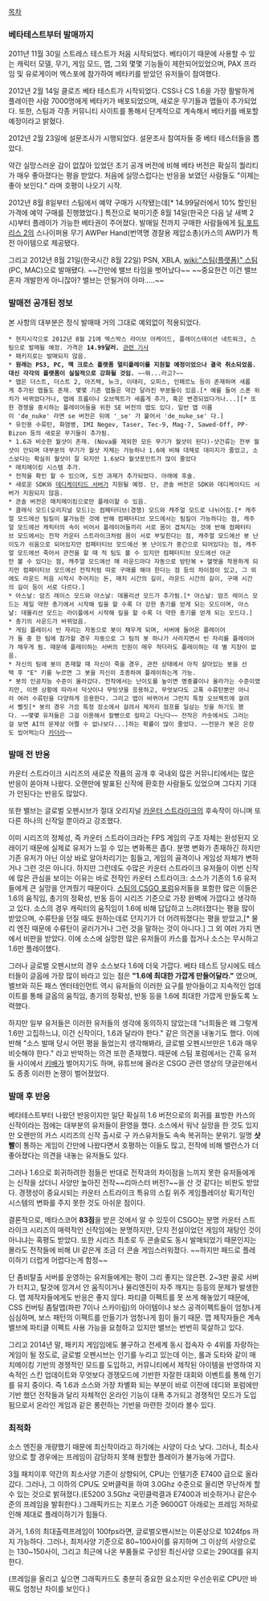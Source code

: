 [[목차]]

=== 베타테스트부터 발매까지 ===
2011년 11월 30일 스트레스 테스트가 처음 시작되었다. 베타이기 때문에 사용할 수 있는 캐릭터 모델, 무기, 게임 모드, 맵, 그외 몇몇 기능들이 제한되어있었으며, PAX 프라임 및 유로게이머 엑스포에 참가하여 베타키를 받았던 유저들이 참여했다.

2012년 2월 14일 클로즈 베타 테스트가 시작되었다. CSS나 CS 1.6을 가장 활발하게 플레이한 사람 7000명에게 베타키가 배포되었으며, 새로운 무기들과 맵들이 추가되었다. 또한, 스팀과 각종 커뮤니티 사이트를 통해서 단계적으로 계속해서 베타키를 배포할 예정이라고 밝혔다.

2012년 2월 23일에 설문조사가 시행되었다. 설문조사 참여자들 중 베타 테스터들을 뽑았다.

약간 실망스러운 감이 없잖아 있었던 초기 공개 버전에 비해 베타 버전은 확실히 퀄리티가 매우 좋아졌다는 평을 받았다. 처음에 실망스럽다는 반응을 보였던 사람들도 "이제는 좋아 보인다." 라며 호평이 나오기 시작.

2012년 8월 8일부터 스팀에서 예약 구매가 시작됐는데[* 14.99달러에서 10% 할인된 가격에 예약 구매를 진행했었다.] 특전으로 북미기준 8월 14일(한국은 다음 날 새벽 2시)부터 플레이가 가능한 베타권이 주어졌다. 발매일 전까지 구매한 사람들에게 [[팀 포트리스 2]]의 스나이퍼용 무기 AWPer Hand(번역명 경찰용 제압소총)(카스의 AWP)가 특전 아이템으로 제공됐다.

그리고 2012년 8월 21일(한국시간 8월 22일) PSN, XBLA, [[wiki:"스팀(플랫폼)" 스팀]](PC, MAC)으로 발매됐다. ~~간만에 밸브 타임을 벗어났다~~ ~~중요한건 이건 밸브 혼자 개발한게 아니잖아? 밸브는 안될거야 아마.....~~

=== 발매전 공개된 정보 ===
본 사항의 대부분은 정식 발매때 거의 그대로 예외없이 적용되었다. 

 * 현지시각으로 2012년 8월 21에 엑스박스 라이브 아케이드, 플레이스테이션 네트워크, 스팀으로 발매될 예정. 가격은 '''14.99달러.''' [http://kotaku.com/5915525/counter+strike-global-offensive-brings-glorious-hd-headshots-galore-to-psn-xbox-live-and-steam-on-august-21 관련 기사]
 * 패키지로는 발매되지 않음.
 * '''원래는 PS3, PC, 맥 크로스 플랫폼 멀티플레이를 지원할 예정이었으나 결국 취소되었음. 대신 각각의 플랫폼이 실질적으로 강화될 것임.''' ~~뭐...라고?~~
 * 맵은 더스트, 더스트 2, 아즈텍, 뉴크, 이태리, 오피스, 인페르노 등이 존재하며 새롭게 추가된 맵들도 존재. 몇몇 기존 맵들은 약간 달라진 부분들이 있음.[* 예를 들어 스폰 위치가 바뀌었다거나, 맵에 프롭이나 오브젝트가 새롭게 추가, 혹은 변경되었다거나...][* 또한 경쟁을 중시하는 플레이어들을 위한 SE 버전의 맵도 있다. 일반 맵 이름이 'de_nuke' 라면 se 버전은 뒤에 '_se' 가 붙어서 'de_nuke_se' 다.]
 * 유인용 수류탄, 화염병, IMI Negev, Taser, Tec-9, Mag-7, Sawed-Off, PP-Bizon 등의 새로운 무기들이 추가됨.
 * 1.6과 비슷한 월샷이 존재. (Nova를 제외한 모든 무기가 월샷이 된다)-샷건류는 전부 월샷이 안되며 대부분의 무기가 월샷 자체는 가능하나 1.6에 비해 대체로 데미지가 줄었고, 소스보다는 확실히 월샷이 잘 되지만 1.6보다 월샷포인트가 많이 줄었다
 * 매치메이킹 시스템 추가.
 * 전적을 확인 할 수 있으며, 도전 과제가 추가되었다. 아래에 후술.
 * 새로운 SDK와 [[데디케이티드 서버]]가 지원될 예정. 단, 콘솔 버전은 SDK와 데디케이티드 서버가 지원되지 않음.
 * 콘솔 버전은 매치메이킹으로만 플레이할 수 있음.
 * 클래식 모드(오리지널 모드)는 컴페터티브(경쟁) 모드와 캐주얼 모드로 나뉘어짐.[* 캐주얼 모드에선 팀킬이 불가능한 것에 반해 컴페터티브 모드에서는 팀킬이 가능하다는 점, 캐주얼 모드에선 캐릭터의 속이 비어서 플레이어들끼리 서로 몸이 겹쳐지는 것에 반해 컴페터티브 모드에서는 전작 카운터 스트라이크처럼 몸이 서로 부딫힌다는 점, 캐주얼 모드에선 봇 난이도가 쉬움으로 되어있지만 컴페터티브 모드에선 봇 난이도가 중간으로 되어있다는 점, 캐주얼 모드에선 죽어서 관전을 할 때 적 팀도 볼 수 있지만 컴페터티브 모드에선 아군만 볼 수 있다는 점, 캐주얼 모드에선 매 라운드마다 자동으로 방탄복 + 헬멧을 착용하게 되지만 컴페터티브 모드에선 전작처럼 따로 구매를 해야 한다는 점 등의 차이점이 있고, 그 외에도 라운드 처음 시작시 주어지는 돈, 매치 시간의 길이, 라운드 시간의 길이, 구매 시간의 길이 등이 서로 다르다.]
 * 아스날: 암즈 레이스 모드와 아스날: 데몰리션 모드가 추가됨.[* 아스날: 암즈 레이스 모드는 제일 약한 총기에서 시작해 킬을 할 수록 더 강한 총기를 얻게 되는 모드이며, 아스날: 데몰리션 모드는 라이플에서 시작해 킬을 할 수록 더 약한 총기를 얻게 되는 모드다.]
 * 총기의 사운드가 바뀌었음.
 * 게임 플레이시 빈 자리는 자동으로 봇이 채우게 되며, 서버에 들어온 플레이어가 둘 중 한 팀에 참가할 경우 자동으로 그 팀의 봇 하나가 사라지면서 빈 자리를 플레이어가 채우게 됨. 때문에 플레이하는 서버의 인원이 매우 적더라도 플레이하는 데 별 지장이 없음.
 * 자신의 팀에 봇이 존재할 때 자신이 죽을 경우, 관전 상태에서 아직 살아있는 봇을 선택 후 "E" 키를 누르면 그 봇을 자신이 조종하여 플레이하는게 가능.
 * 봇의 인공지능 수준이 올라갔다. 전작에서는 난이도를 높이면 명중률이나 올라가는 수준이였지만, 이젠 상황에 따라서 덕샷이나 무빙샷을 응용하고, 무엇보다도 고폭 수류탄뿐만 아니라 여러 수류탄을 다양하게 응용한다. 그리고 맵이 바뀌어서 그런지 특정 오브젝트에 걸려서 뻘짓[* 봇의 경우 가끔 특정 장소에서 걸려서 제저리 점프를 일삼는 짓을 하기도 했다. ~~몇몇 유저들은 그걸 이용해서 칼빵으로 킬따고 다닌다~~ 전작은 카솟에서도 그러는걸 보면 AI의 문제상 어쩔 수 없나보다...]하는 확률이 많이 줄었다. ~~전문가 봇은 은장도 씹어먹는다 [[카더라]]~~

=== 발매 전 반응 ===
카운터 스트라이크 시리즈의 새로운 작품의 공개 후 국내외 많은 커뮤니티에서는 많은 반응이 쏟아져 나왔다. 오랜만에 발표된 신작에 환호한 사람들도 있었으며 그다지 기대가 안된다는 반응도 많았다.

또한 밸브는 글로벌 오펜시브가 절대 오리지널 [[카운터 스트라이크]]의 후속작이 아니며 또 다른 하나의 신작일 뿐이라고 강조했다.

이미 시리즈의 정체성, 즉 카운터 스트라이크라는 FPS 게임의 구조 자체는 완성된지 오래이기 때문에 실제로 유저가 느낄 수 있는 변화폭은 좁다. 분명 변화가 존재하긴 하지만 기존 유저가 아닌 이상 바로 알아차리기는 힘들고, 게임의 골격이나 게임성 자체가 변하거나 그런 것은 아니다. 하지만 그런데도 수많은 카운터 스트라이크 유저들이 이번 신작에 많은 관심을 보이는 이유는 바로 전작인 카운터 스트라이크: 소스가 기존의 1.6 유저들에게 큰 실망을 안겨줬기 때문이다. [http://forums.steampowered.com/forums/forumdisplay.php?f=1188 스팀의 CSGO 포럼]유저들을 포함한 많은 이들은 1.6의 움직임, 총기의 정확성, 반동 등이 시리즈 기준으로 가장 완벽에 가깝다고 생각하고 있다. 소스의 경우 캐릭터의 움직임이 1.6에 비해 답답하고 느려터졌다는 평을 많이 받았으며, 수류탄을 던질 때도 원하는데로 던지기가 더 어려워졌다는 평을 받았고,[* 물리 엔진 때문에 수류탄이 굴러가거나 그런 것을 말하는 것이 아니다.] 그 외 여러 가지 면에서 비판을 받았다. 이에 소스에 실망한 많은 유저들이 카스를 접거나 소스는 무시하고 1.6만 플레이했다. 

그러나 글로벌 오펜시브의 경우 소스보다 1.6에 더욱 가깝다. 베타 테스트 당시에도 테스터들이 글옵에 가장 많이 바라고 있는 점은 '''"1.6에 최대한 가깝게 만들어달라."''' 였으며, 밸브와 히든 패스 엔터테인먼트 역시 유저들의 이러한 요구를 받아들이고 지속적인 업데이트를 통해 글옵의 움직임, 총기의 정확성, 반동 등을 1.6에 최대한 가깝게 만들도록 노력했다.

하지만 일부 유저들은 이러한 유저들의 생각에 동의하지 않았는데 "너희들은 왜 그렇게 1.6만 고집하느냐, 이건 신작이다, 1.6과 달라야 한다." 같은 의견을 내놓기도 했다. 이에 반해 "소스 발매 당시 어떤 평을 들었는지 생각해봐라, 글로벌 오펜시브만은 1.6과 매우 비슷해야 한다." 라고 반박하는 의견 또한 존재했다. 때문에 스팀 포럼에서는 간혹 유저들 사이에서 [[키배]]가 벌어지기도 하며, 유튜브에 올라온 CSGO 관련 영상의 댓글란에서도 종종 이러한 논쟁이 벌어졌었다.

=== 발매 후 반응 ===
베타테스트부터 나왔던 반응이지만 일단 확실히 1.6 버전으로의 회귀를 표방한 카스의 신작이라는 점에는 대부분의 유저들이 환영을 했다. 소스에서 워낙 실망을 한 것도 있지만 오랜만의 카스 시리즈의 신작 출시로 구 카스유저들도 속속 복귀하는 분위기. 일명 '''샷빨'''이 통하는 게임이 간만에 나왔다면서 호평하는 이들도 많고, 전작에 비해 밸런스가 더 좋아졌다는 의견을 내놓는 유저들도 있다.

그러나 1.6으로 회귀하려한 점들은 반대로 전작과의 차이점을 느끼지 못한 유저들에게는 신작을 샀더니 사양만 높아진 전작~~리마스터 버전?~~을 산 것 같다는 비판도 받았다. 경쟁성이 중요시되는 카운터 스트라이크 특유의 스킬 위주 게임플레이상 획기적인 시스템의 변화를 주지 못한 것도 아쉬운 점이다.

결론적으로, 메타스코어 '''83점'''을 받은 것에서 알 수 있듯이 CSGO는 분명 카운터 스트라이크 시리즈의 매력적인 신작임에는 분명하지만, 단지 전설이었던 게임의 재탕인 것이 아니냐는 혹평도 받았다. 또한 시리즈 최초로 두 콘솔로도 동시 발매되었기 때문인지는 몰라도 전작들에 비해 UI 같은게 조금 더 콘솔 게임스러워졌다. ~~하지만 패드로 플레이하기 더럽게 어렵다는게 함정~~

단 좀비탈출 서버를 운영하는 유저들에게는 평이 그리 좋지는 않은편. 2~3판 꼴로 서버가 터지고, 탈것에 낑겨서 안 움직이거나 물리엔진이 자주 깨지는 등등의 문제가 발생한다.
맵 제작자들에게도 반응은 좋지 않다. 파티클 이펙트를 못 쓰게 해놓았기 때문에, CSS 컨버팅 좀탈맵(파판 7이나 스카이림)의 아이템이나 보스 공격이펙트들이 엄청나게 심심하며, 보스 패턴의 이팩트를 만들기가 엄청나게 힘이 들기 때문. 맵 제작자들은 계속 밸브에 파티클 이펙트 사용 가능을 요청하고 있지만 밸브는 번번히 묵살하고 있다.

그리고 2014년 말, 패키지 게임임에도 불구하고 전세계 동시 접속자 수 4위를 자랑하는 게임이 될 정도로, 글로벌 오펜시브는 인기를 누리고 있는데 이는, 롤과 도타와 같이 매치메이킹 기반의 경쟁적인 모드를 도입하고, 커뮤니티에서 제작된 아이템을 반영하여 지속적인 스킨 업데이트와 무엇보다 경쟁모드에 기반한 자잘한 대회와 이벤트를 통해 인기를 유지 중이다. 즉 1.6과 소스와 가장 차별화 되는 부분이 바로 이전에 데디와 포럼에만 기반 했던 전작들과 달리 자체적인 온라인 기능이 대폭 추가되고 경쟁적인 모드가 도입됨으로서 온라인 게임과 같은 롱런하는 기반을 마련한 것이라 볼수 있다.
=== 최적화 ===
소스 엔진을 개량했기 때문에 최신작이라고 하기에는 사양이 다소 낮다. 그러나, 최소사양으로 할 경우에는 프레임이 감당하지 못해 원할한 플레이가 불가능에 가깝다.

3월 패치이후 약간의 최소사양 기준이 상향되어, CPU는 인텔기준 E7400 급으로 올라갔다.
그러나, 그 이하의 CPU도 오버클럭을 하여 3.0Ghz 수준으로 올리면 무난하게 할 수 있는 것으로 밝혀졌다.(E5200 3.5Ghz 국민클럭결과 E7400과 비슷하거나 같은수준의 프레임을 발휘한다.)
그래픽카드는 지포스 기준 9600GT 아래로는 프레임 저하로 인해 제대로 플레이하기가 힘들다.

과거, 1.6의 최대출력프레임이 100fps라면, 글로벌오펜시브는 이론상으로 1024fps 까지 가능하다. 그러나, 최저사양 기준으로 80~100사이를 유지하며 그 이상의 사양으로는 130~150사이, 그리고 최근에 나온 부품들로 구성된 최신사양 으로는 290대를 유지한다. 

(프레임을 올리고 싶으면 그래픽카드도 충분히 중요한 요소지만 우선순위로 CPU만 바꿔도 엄청난 차이를 보인다.)

